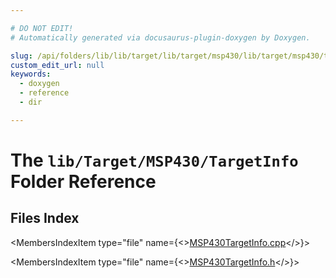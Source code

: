 ```yaml
---

# DO NOT EDIT!
# Automatically generated via docusaurus-plugin-doxygen by Doxygen.

slug: /api/folders/lib/lib/target/lib/target/msp430/lib/target/msp430/targetinfo
custom_edit_url: null
keywords:
  - doxygen
  - reference
  - dir

---
```





# The `lib/Target/MSP430/TargetInfo` Folder Reference

<DoxygenPage pluginConfig={pluginConfig}>



## Files Index

<MembersIndex>

<MembersIndexItem
  type="file"
  name={<><a href="/docs/api/files/lib/lib/target/lib/target/msp430/lib/target/msp430/targetinfo/msp430targetinfo-cpp">MSP430TargetInfo.cpp</a></>}>
</MembersIndexItem>

<MembersIndexItem
  type="file"
  name={<><a href="/docs/api/files/lib/lib/target/lib/target/msp430/lib/target/msp430/targetinfo/msp430targetinfo-h">MSP430TargetInfo.h</a></>}>
</MembersIndexItem>

</MembersIndex>


</DoxygenPage>

